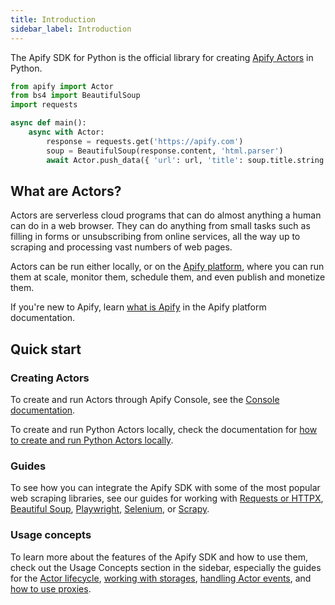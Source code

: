 ```yaml
---
title: Introduction
sidebar_label: Introduction
---
```


The Apify SDK for Python is the official library for creating [Apify Actors](https://docs.apify.com/platform/actors) in Python.

```python
from apify import Actor
from bs4 import BeautifulSoup
import requests

async def main():
    async with Actor:
        response = requests.get('https://apify.com')
        soup = BeautifulSoup(response.content, 'html.parser')
        await Actor.push_data({ 'url': url, 'title': soup.title.string })
```

## What are Actors?

Actors are serverless cloud programs that can do almost anything a human can do in a web browser.
They can do anything from small tasks such as filling in forms or unsubscribing from online services,
all the way up to scraping and processing vast numbers of web pages.

Actors can be run either locally, or on the [Apify platform](https://docs.apify.com/platform/),
where you can run them at scale, monitor them, schedule them, and even publish and monetize them.

If you're new to Apify, learn [what is Apify](https://docs.apify.com/platform/about) in the Apify platform documentation.

## Quick start

### Creating Actors

To create and run Actors through Apify Console,
see the [Console documentation](https://docs.apify.com/academy/getting-started/creating-actors#choose-your-template).

To create and run Python Actors locally, check the documentation for [how to create and run Python Actors locally](./running-locally).

### Guides

To see how you can integrate the Apify SDK with some of the most popular web scraping libraries,
see our guides for working with [Requests or HTTPX](../guides/requests-and-httpx),
[Beautiful Soup](../guides/beautiful-soup),
[Playwright](../guides/playwright),
[Selenium](../guides/selenium),
or [Scrapy](../guides/scrapy).

### Usage concepts

To learn more about the features of the Apify SDK and how to use them,
check out the Usage Concepts section in the sidebar,
especially the guides for the [Actor lifecycle](../concepts/actor-lifecycle),
[working with storages](../concepts/storages),
[handling Actor events](../concepts/actor-events),
and [how to use proxies](../concepts/proxy-management).
